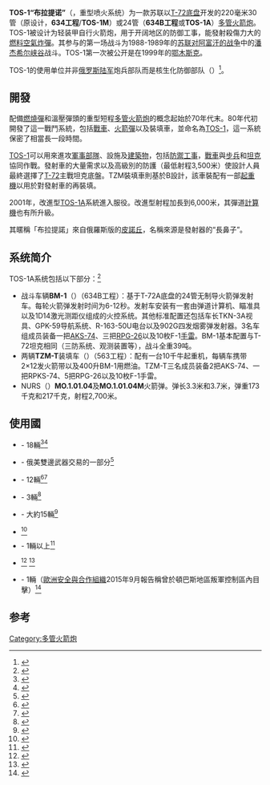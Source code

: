 {{noteTA
|G1=Military
|G2=Unit
|1=zh-hant:空爆燃燒彈;zh-cn:云爆弹;zh-hk:燃料空氣炸彈;
}}
{{Infobox Weapon
| name = ТОС-1 Буратино<br>TOS-1 “布拉提诺”
| image = File:ТОС-1А Буратино на репетиции парада 4.5.2010.jpg
| image_size = 300px
| caption = 俄罗斯24管火箭炮TOS-1A
| origin = {{USSR}}<br>{{RUS}}
| type = [[多管火箭炮|多管火箭炮]] 
<!-- Type selection -->| is_ranged = 
| is_bladed = 
| is_explosive = 
| is_artillery = yes
| is_vehicle = yes
| is_UK = <!-- Service history -->
| service = 1988至今
| used_by = {{USSR}}<br>{{RUS}}
| wars = [[阿富汗战争_(1979年)|苏阿战争]]<br/>[[第二次车臣战争|第二次车臣战争]]<br/>[[俄羅斯在敘利亞內戰的軍事介入|俄羅斯在敘利亞內戰的軍事介入]]<br/>[[俄烏戰爭|俄烏戰爭]]<!-- Production history -->
| designer = {{Link-en|鄂木斯克运输工具制造厂|Omsktransmash}}
| design_date = 
| manufacturer = 
| production_date = 
| number = 
| variants = <!-- General specifications -->
| weight = 45.3吨
| length = 9.5公尺
| part_length = 
| width = 3.6公尺
| height = 2.22公尺
| crew = 3
<!-- Ranged weapon specifications -->| cartridge = 
| caliber = 220毫米
| action = 
| rate = 2[[弹药|发]]/秒
| velocity = 
| range = 500–3,500公尺（TOS-1）<br>6,000公尺（TOS-1A）
| max_range = 
| feed = 
| sights = <!-- Artillery specifications -->
| breech = 
| recoil = 
| carriage = 
| elevation = 
| traverse = <!-- Bladed weapon specifications -->
| blade_type = 
| hilt_type = 
| sheath_type = 
| head_type = 
| haft_type = <!-- Explosive specifications -->
| diameter = 
| filling = 
| filling_weight = 
| detonation = 
| yield = <!-- Vehicle specifications -->
| armour = 
| primary_armament = 
| secondary_armament = 
| engine = V-84MS[[柴油发动机|柴油发动机]]
| engine_power = {{convert|840|hp|kW}}
| pw_ratio = 
| suspension = 
| vehicle_range = 550公里
| speed = 60公里/时
}}
'''TOS-1“布拉提诺”'''（{{lang-ru|'''ТОС-1 Буратино''' - тяжёлая огнемётная система}}，重型喷火系统）为一款苏联以[[T-72|T-72]][[底盘|底盘]]开发的220毫米30管（原设计，'''634工程'''/'''TOS-1M'''）或24管（'''634B工程'''或'''TOS-1A'''）[[多管火箭炮|多管火箭炮]]。TOS-1被设计为轻装甲自行火箭炮，用于开阔地区的防御工事，能發射殺傷力大的[[燃料空氣炸彈|燃料空氣炸彈]]。其参与的第一场战斗为1988-1989年的[[阿富汗战争_(1979年)|苏联对阿富汗的战争]]中的[[潘杰希尔峡谷|潘杰希尔峡谷]]战斗。TOS-1第一次被公开是在1999年的[[鄂木斯克|鄂木斯克]]。

TOS-1的使用单位并非[[俄罗斯陆军|俄罗斯陆军]]炮兵部队而是核生化防御部队（{{lang-ru|войскa радиационной, химической и биологической защиты - РХБЗ}}）<ref>{{cite web |author=Создать сайт бесплатно |title=Данная страница временно недоступна |url=http://www.otvaga2004.narod.ru/otvaga2004/caleidoscope/flamethrowers_1.htm |publisher=Создать сайт бесплатно |accessdate=2014-08-16 |deadurl=yes |archiveurl=https://web.archive.org/web/20100214195833/http://www.otvaga2004.narod.ru/otvaga2004/caleidoscope/flamethrowers_1.htm |archivedate=2010-02-14 }}</ref>。

== 開發 ==
配備[[燃燒彈|燃燒彈]]和溫壓彈頭的重型短程[[多管火箭炮|多管火箭炮]]的概念起始於70年代末。80年代初{{Link-en|鄂木斯克運輸工具製造廠|Omsktransmash}}開發了這一戰鬥系統，包括[[戰車|戰車]]、[[火箭彈|火箭彈]]以及裝填車，並命名為[[TOS-1|TOS-1]]，這一系統保密了相當長一段時間。

[[TOS-1|TOS-1]]可以用來進攻[[軍事部隊|軍事部隊]]、設施及[[建築物|建築物]]，包括[[防禦工事|防禦工事]]，[[戰車|戰車]]與[[步兵|步兵]]和[[坦克|坦克]]協同作戰。發射車的大量需求以及高級別的防護（最低射程3,500米）使設計人員最終選擇了[[T-72|T-72]]主戰坦克底盤。TZM裝填車則基於{{link-en|達喀爾-255|KrAZ-255}}B設計，該車裝配有一部[[起重機|起重機]]以用於對發射車的再裝填。

2001年，改進型[[TOS-1|TOS-1]]A系統進入服役。改進型射程加長到6,000米，其彈道[[計算機|計算機]]也有所升級。

其暱稱「布拉提諾」來自俄羅斯版的[[皮諾丘|皮諾丘]]，名稱來源是發射器的“長鼻子”。

== 系统简介 ==
TOS-1A系统包括以下部分：<ref>{{cite web|author=Ракетная техника|title=Тяжёлая огнемётная система ТОС-1А|url=http://rbase.new-factoria.ru/missile/wobb/tos-1a/tos-1a.shtml|accessdate=2014-08-15|archive-date=2012-05-24|archive-url=https://www.webcitation.org/67uTMvoKb?url=http://rbase.new-factoria.ru/missile/wobb/tos-1a/tos-1a.shtml|dead-url=no}}</ref>
*战斗车辆'''BM-1'''（{{Lang-ru|Боевая машина-1}}）（634B工程）：基于T-72A底盘的24管无制导火箭弹发射车。每轮火箭弹发射时间为6-12秒。发射车安装有一套由弹道计算机、瞄准具以及1D14激光测距仪组成的火控系统。其他标准配置还包括车长TKN-3A视具、GPK-59导航系统、R-163-50U电台以及902G四发烟雾弹发射器。3名车组成员装备一把[[AK-74|AKS-74]]、三把[[RPG-26|RPG-26]]以及10枚F-1[[手雷|手雷]]。BM-1基本配置与T-72坦克相同（三防系统、观测装置等），战斗全重39吨。
*两辆'''TZM-T'''装填车（{{Lang-ru|Транспортно-заряжающая машина}}）（563工程）：配有一台10千牛起重机，每辆车携带2×12发火箭带以及400升BM-1用燃油。TZM-T三名成员装备2把AKS-74、一把RPKS-74、5把RPG-26以及10枚F-1手雷。
*NURS（{{Lang-ru|Неуправляемый реактивный снаряд}}）'''MO.1.01.04'''及'''MO.1.01.04M'''火箭弹。弹长3.3米和3.7米，弹重173千克和217千克，射程2,700米。

== 使用國 ==
* {{AZE}} - 18輛<ref>{{cite web|url=http://www.vestnik-rm.ru/news-4-5037.htm|script-title=ru:Еще одна сенсационная сделка: Азербайджан закупил огнеметные системы ТОС-1А на базе Т-90|publisher=|accessdate=23 December 2014|language=ru|archive-date=2013-09-16|archive-url=https://web.archive.org/web/20130916062950/http://www.vestnik-rm.ru/news-4-5037.htm|dead-url=no}}</ref><ref>{{cite web|url=http://en.apa.az/xeber_russia_to_deliver_another_batch_of_tos-1_211838.html|title=APA – Russia to deliver another batch of TOS-1A heavy flamethrowers to Azerbaijan in the near future|publisher=|accessdate=23 December 2014|archive-url=https://web.archive.org/web/20151007002708/http://en.apa.az/xeber_russia_to_deliver_another_batch_of_tos-1_211838.html|archive-date=2015-10-07|dead-url=yes}}</ref>
* {{ARM}} - 俄美雙邊武器交易的一部分<ref>{{Cite web |url=http://www.janes.com/article/58187/russia-details-usd200-million-arms-sale-to-armenia |title=存档副本 |accessdate=2017-10-27 |archive-date=2017-02-08 |archive-url=https://web.archive.org/web/20170208213403/http://www.janes.com/article/58187/russia-details-usd200-million-arms-sale-to-armenia |dead-url=no }}</ref>
* {{IRQ}} - 12輛<ref>{{cite web |url=http://bmpd.livejournal.com/937199.html |title=bmpd |publisher= |accessdate=23 December 2014 |deadurl=yes |archiveurl=https://web.archive.org/web/20140802224719/http://bmpd.livejournal.com/937199.html |archivedate=2014-08-02 |df= }}</ref><ref>{{Cite web |url=http://www.armstrade.org/includes/periodics/news/2016/0921/101037163/detail.shtml |title=存档副本 |accessdate=2017-10-27 |archive-date=2016-09-23 |archive-url=https://web.archive.org/web/20160923071621/http://www.armstrade.org/includes/periodics/news/2016/0921/101037163/detail.shtml |dead-url=yes }}</ref>
* {{KAZ}} - 3輛<ref>{{cite web |url=http://www.bubblews.com/news/5388164-tos-1-multiple-rocket-launcher |title=TOS-1 multiple rocket launcher |work=Bubblews |accessdate=23 December 2014 |deadurl=yes |archiveurl=https://web.archive.org/web/20141218181744/http://www.bubblews.com/news/5388164-tos-1-multiple-rocket-launcher |archivedate=2014-12-18 |df= }}</ref>
* {{RUS}} - 大約15輛<ref>{{cite web |author=Eugene Yanko, Copyright 1997 – info@warfare.ru |url=http://warfare.be/?catid=353&linkid=1582&title=tos-1-buratino-flamethrower |title=TOS-1 Buratino Flamethrower | Russian Arms, Military Technology, Analysis of Russia's Military Forces |publisher=Warfare.ru |date= |accessdate=2012-07-22 |archive-date=2020-04-16 |archive-url=https://web.archive.org/web/20200416180614/http://www.warfare.be/?catid=353&linkid=1582&title=tos-1-buratino-flamethrower |dead-url=no }}</ref>
*{{SAU}}<ref>{{Cite web |url=https://www.rt.com/business/406116-russia-saudi-arabia-s400-delivery/ |title=存档副本 |accessdate=2017-10-27 |archive-date=2018-06-27 |archive-url=https://web.archive.org/web/20180627144754/https://www.rt.com/business/406116-russia-saudi-arabia-s400-delivery/ |dead-url=yes }}</ref>
* {{SYR}} - 1輛以上<ref>{{cite web|url=http://www.stern.de/digital/technik/raketenwerfer-tos-1--putins-hoellenkanone-zerstoert-acht-haeuserblocks-auf-einmal-6504704.html|title=Hier zerstört Putins Höllenkanone eine Festung der Rebellen|publisher=STERN.de|accessdate=2 February 2016|language=de|archive-date=2016-02-09|archive-url=https://web.archive.org/web/20160209021430/http://www.stern.de/digital/technik/raketenwerfer-tos-1--putins-hoellenkanone-zerstoert-acht-haeuserblocks-auf-einmal-6504704.html|dead-url=no}}</ref>
* {{ALG}}<ref>{{cite web|url=https://www.forcesdz.com/forum/viewtopic.php?f=19&t=1841|title=存档副本|accessdate=2017-10-27|archive-date=2017-08-04|archive-url=https://web.archive.org/web/20170804052850/https://www.forcesdz.com/forum/viewtopic.php?f=19&t=1841|dead-url=no}}</ref> <ref>{{Cite web |url=http://xn--b1aga5aadd.xn--p1ai/2017/%D0%A4%D0%BE%D1%80%D1%83%D0%BC%D0%90%D1%80%D0%BC%D0%B8%D1%8F313/ |title=存档副本 |accessdate=2017-10-27 |archive-date=2017-08-27 |archive-url=https://web.archive.org/web/20170827050058/http://xn--b1aga5aadd.xn--p1ai/2017/%D0%A4%D0%BE%D1%80%D1%83%D0%BC%D0%90%D1%80%D0%BC%D0%B8%D1%8F313/ |dead-url=yes }}</ref>
*{{flag|Novorossiya}} - 1輛（[[歐洲安全與合作組織|歐洲安全與合作組織]]2015年9月報告稱曾於頓巴斯地區叛軍控制區內目擊）<ref>{{Cite web |url=http://www.bbc.com/news/world-europe-34425454 |title=Ukraine rebels have powerful new Russian-made rockets – OSCE |accessdate=2017-10-27 |archive-date=2017-10-28 |archive-url=https://web.archive.org/web/20171028070758/http://www.bbc.com/news/world-europe-34425454 |dead-url=no }}</ref>

==参考==
{{Commons category|TOS-1}}
{{Reflist|2}}

{{俄罗斯装甲战斗车辆}}

[[Category:多管火箭炮|Category:多管火箭炮]]